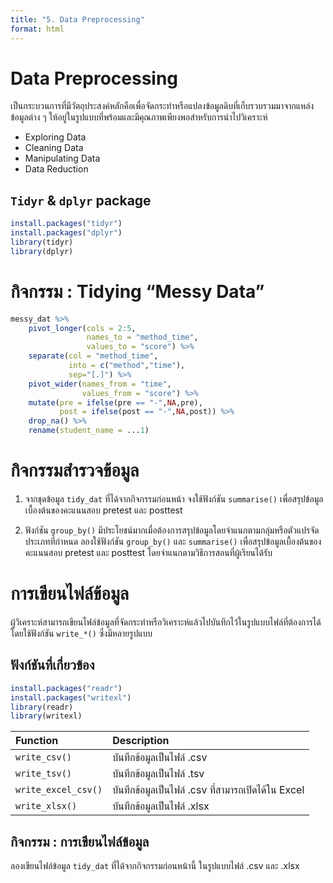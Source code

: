 ---
title: "5. Data Preprocessing"
format: html
---

# Data Preprocessing

เป็นกระบวนการที่มีวัตถุประสงค์หลักคือเพื่อจัดกระทำหรือแปลงข้อมูลดิบที่เก็บรวบรวมมาจากแหล่งข้อมูลต่าง ๆ ให้อยู่ในรูปแบบที่พร้อมและมีคุณภาพเพียงพอสำหรับการนำไปวิเคราะห์

-   Exploring Data
-   Cleaning Data
-   Manipulating Data
-   Data Reduction

## `Tidyr` & `dplyr` package {.smaller}

```{r eval=F, echo=T}
install.packages("tidyr")
install.packages("dplyr")
library(tidyr)
library(dplyr)
```

# กิจกรรม : Tidying "Messy Data" {.smaller}

```{r eval=F}
messy_dat %>% 
    pivot_longer(cols = 2:5, 
                 names_to = "method_time", 
                 values_to = "score") %>%
    separate(col = "method_time",
             into = c("method","time"),
             sep="[.]") %>%
    pivot_wider(names_from = "time", 
                values_from = "score") %>%
    mutate(pre = ifelse(pre == "-",NA,pre),
           post = ifelse(post == "-",NA,post)) %>%
    drop_na() %>%
    rename(student_name = ...1)
```

# กิจกรรมสำรวจข้อมูล

1.  จากชุดข้อมูล `tidy_dat` ที่ได้จากกิจกรรมก่อนหน้า จงใช้ฟังก์ชัน `summarise()` เพื่อสรุปข้อมูลเบื้องต้นของคะแนนสอบ pretest และ posttest

2.  ฟังก์ชัน `group_by()` มีประโยชน์มากเมื่อต้องการสรุปข้อมูลโดยจำแนกตามกลุ่มหรือตัวแปรจัดประเภทที่กำหนด ลองใช้ฟังก์ชัน `group_by()` และ `summarise()` เพื่อสรุปข้อมูลเบื้องต้นของคะแนนสอบ pretest และ posttest โดยจำแนกตามวิธีการสอนที่ผู้เรียนได้รับ

# การเขียนไฟล์ข้อมูล {.smaller}

ผู้วิเคราะห์สามารถเขียนไฟล์ข้อมูลที่จัดกระทำหรือวิเคราะห์แล้วไปบันทึกไว้ในรูปแบบไฟล์ที่ต้องการได้ โดยใช้ฟังก์ชัน `write_*()` ซึ่งมีหลายรูปแบบ

## ฟังก์ชันที่เกี่ยวข้อง

```{r eval=F}
install.packages("readr")
install.packages("writexl")
library(readr)
library(writexl)
```

| Function            | Description                              |
|:--------------------|:-----------------------------------------|
| `write_csv()`       | บันทึกข้อมูลเป็นไฟล์ .csv                      |
| `write_tsv()`       | บันทึกข้อมูลเป็นไฟล์ .tsv                      |
| `write_excel_csv()` | บันทึกข้อมูลเป็นไฟล์ .csv ที่สามารถเปิดได้ใน Excel |
| `write_xlsx()`      | บันทึกข้อมูลเป็นไฟล์ .xlsx                     |

## กิจกรรม : การเขียนไฟล์ข้อมูล {.smaller}

ลองเขียนไฟล์ข้อมูล `tidy_dat` ที่ได้จากกิจกรรมก่อนหน้านี้ ในรูปแบบไฟล์ .csv และ .xlsx
